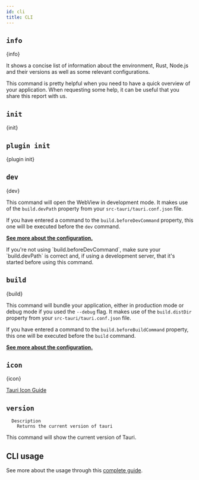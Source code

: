 ```yaml
---
id: cli
title: CLI
---
```



## `info`

{info}

It shows a concise list of information about the environment, Rust, Node.js and their versions as well as some relevant configurations.

<Callout kind="info">
This command is pretty helpful when you need to have a quick overview of your application. When requesting some help, it can be useful that you share this report with us.
</Callout>

## `init`

{init}

## `plugin init`

{plugin init}

## `dev`

{dev}

This command will open the WebView in development mode. It makes use of the `build.devPath` property from your `src-tauri/tauri.conf.json` file.

If you have entered a command to the `build.beforeDevCommand` property, this one will be executed before the `dev` command.

**[See more about the configuration.](./config.md#build)**

<Callout kind="caution">
If you're not using `build.beforeDevCommand`, make sure your `build.devPath` is correct and, if using a development server, that it's started before using this command.
</Callout>

## `build`

{build}

This command will bundle your application, either in production mode or debug mode if you used the `--debug` flag. It makes use of the `build.distDir` property from your `src-tauri/tauri.conf.json` file.

If you have entered a command to the `build.beforeBuildCommand` property, this one will be executed before the `build` command.

**[See more about the configuration.](./config.md#build)**

## `icon`

{icon}

[Tauri Icon Guide](../guides/features/icons.md)

## `version`

```
  Description
    Returns the current version of tauri
```

This command will show the current version of Tauri.

## CLI usage

See more about the usage through this [complete guide](../guides/development/development-cycle.md).
